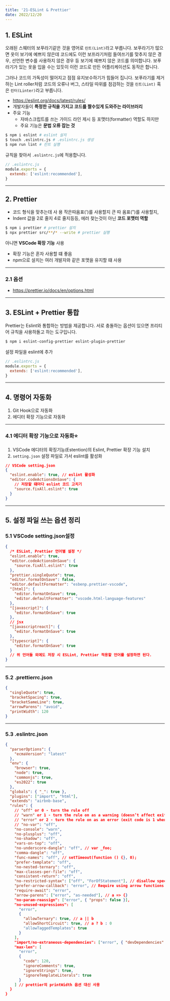```yaml
---
title: '21-ESLint & Prettier'
date: 2022/12/20
---
```


## 1. ESLint

오래된 스웨터의 보푸라기같은 것을 영어로 `린트(Lint)`라고 부릅니다.
보푸라기가 많으면 옷이 보기에 예쁘지 않은데 코드에도 이런 보프라기처럼 들여쓰기를 맞추지 않은 경우,
선언한 변수를 사용하지 않은 경우 등 보기에 예쁘지 않은 코드를 의미합니다.
보푸라기가 있는 옷을 입을 수는 있듯이 이런 코드로 만든 어플리케이션도 동작은 합니다.

그러나 코드의 가독성이 떨어지고 점점 유지보수하기가 힘들어 집니다.
보푸라기를 제거하는 Lint roller처럼
코드의 오류나 버그, 스타일 따위를 점검하는 것을 `린트(Lint)` 혹은 `린터(Linter)`라고 부릅니다.

- https://eslint.org/docs/latest/rules/
- 개발자들이 **특정한 규칙을 가지고 코드를 짤수있게 도와주는 라이브러리**
- 주요 기능
  - 자바스크립트를 쓰는 가이드 라인 제시 등 포맷터(formatter) 역할도 하지만
  - 주요 기능은 **문법 오류 잡는 것**

```bash
$ npm i eslint # eslint 설치
$ touch .eslintrc.js # .eslintrc.js 생성
$ npm run lint # 린트 실행
```

규칙을 찾아서 `.eslintrc.js`에 적용합니다.

```js
// .eslintrc.js
module.exports = {
  extends: ['eslint:recommended'],
}
```

---

## 2. Prettier

- 코드 형식을 맞추는데 사 용 작은따옴표(')를 사용할지 큰 따 옴표(")를 사용할지,
- Indent 값을 2로 줄지 4로 줄지등등, 에러 찾는것이 아닌 **코드 포맷터 역할**

```sh
$ npm i prettier # prettier 설치
$ npx prettier src/**/* --write # prettier 실행
```

아니면 **VSCode 확장 기능** 사용

- 확장 기능은 혼자 사용할 떄 좋음
- npm으로 설치는 여러 개발자와 같은 포맷을 유지할 떄 사용

---

### 2.1 옵션

- https://prettier.io/docs/en/options.html

---

## 3. ESLint + Prettier 통합

Prettier는 Eslint와 통합하는 방법을 제공합니다.
서로 충돌하는 옵션이 있으면 프리티어 규칙을 사용하돌고 하는 도구입니다.

```sh
$ npm i eslint-config-prettier eslint-plugin-prettier
```

설정 파일을 eslint에 추가

```js
// .eslintrc.js
module.exports = {
  extends: ['eslint:recommended'],
}
```

---

## 4. 명령어 자동화

1. Git Hook으로 자동화
2. 에디터 확장 기능으로 자동화

---

### 4.1 에디터 확장 기능으로 자동화⭐

1. VSCode 에디터의 확징기능(Estention)의 Eslint, Prettier 확장 기능 설치
2. `setting.json` 설정 파일로 가서 eslint를 활성화

```json
// VSCode setting.json
{
  "eslint.enable": true, // eslint 활성화
  "editor.codeActionsOnSave": {
    // 저장할 떄마다 eslint 코드 고치기
    "source.fixAll.eslint": true
  }
}
```

---

## 5. 설정 파일 쓰는 옵션 정리

### 5.1 VSCode setting.json설정

```json
{
  /* ESLint, Prettier 언어별 설정 */
  "eslint.enable": true,
  "editor.codeActionsOnSave": {
    "source.fixAll.eslint": true
  },
  "prettier.singleQuote": true,
  "editor.formatOnSave": false,
  "editor.defaultFormatter": "esbenp.prettier-vscode",
  "[html]": {
    "editor.formatOnSave": true,
    "editor.defaultFormatter": "vscode.html-language-features"
  },
  "[javascript]": {
    "editor.formatOnSave": true
  },
  // jsx
  "[javascriptreact]": {
    "editor.formatOnSave": true
  },
  "[typescript]": {
    "editor.formatOnSave": true
  }
  // 위 언어들 외에도 저장 시 ESLint, Prettier 적용할 언어를 설정하면 된다.
}
```

---

### 5.2 .prettierrc.json

```json
{
  "singleQuote": true,
  "bracketSpacing": true,
  "bracketSameLine": true,
  "arrowParens": "avoid",
  "printWidth": 120
}
```

---

### 5.3 .eslintrc.json

```json
{
  "parserOptions": {
    "ecmaVersion": "latest"
  },
  "env": {
    "browser": true,
    "node": true,
    "commonjs": true,
    "es2022": true
  },
  "globals": { "_": true },
  "plugins": ["import", "html"],
  "extends": "airbnb-base",
  "rules": {
    // "off" or 0 - turn the rule off
    // "warn" or 1 - turn the rule on as a warning (doesn’t affect exit code)
    // "error" or 2 - turn the rule on as an error (exit code is 1 when triggered)
    // "no-var": "off",
    "no-console": "warn",
    "no-plusplus": "off",
    "no-shadow": "off",
    "vars-on-top": "off",
    "no-underscore-dangle": "off", // var _foo;
    "comma-dangle": "off",
    "func-names": "off", // setTimeout(function () {}, 0);
    "prefer-template": "off",
    "no-nested-ternary": "off",
    "max-classes-per-file": "off",
    "consistent-return": "off",
    "no-restricted-syntax": ["off", "ForOfStatement"], // disallow specified syntax(ex. WithStatement)
    "prefer-arrow-callback": "error", // Require using arrow functions for callbacks
    "require-await": "error",
    "arrow-parens": ["error", "as-needed"], // a => {}
    "no-param-reassign": ["error", { "props": false }],
    "no-unused-expressions": [
      "error",
      {
        "allowTernary": true, // a || b
        "allowShortCircuit": true, // a ? b : 0
        "allowTaggedTemplates": true
      }
    ],
    "import/no-extraneous-dependencies": ["error", { "devDependencies": true }],
    "max-len": [
      "error",
      {
        "code": 120,
        "ignoreComments": true,
        "ignoreStrings": true,
        "ignoreTemplateLiterals": true
      }
    ] // prettier의 printWidth 옵션 대신 사용
  }
}
```
